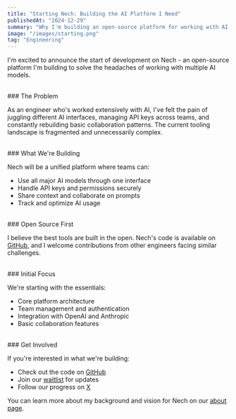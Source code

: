 ```yaml
---
title: "Starting Nech: Building the AI Platform I Need"
publishedAt: "2024-12-29"
summary: "Why I'm building an open-source platform for working with AI models"
image: "/images/starting.png"
tag: "Engineering"
---
```


I'm excited to announce the start of development on Nech - an open-source platform I'm building to solve the headaches of working with multiple AI models.

<br />
### The Problem

As an engineer who's worked extensively with AI, I've felt the pain of juggling different AI interfaces, managing API keys across teams, and constantly rebuilding basic collaboration patterns. The current tooling landscape is fragmented and unnecessarily complex.

<br />
### What We're Building

Nech will be a unified platform where teams can:
- Use all major AI models through one interface
- Handle API keys and permissions securely
- Share context and collaborate on prompts
- Track and optimize AI usage

<br />
### Open Source First

I believe the best tools are built in the open. Nech's code is available on [GitHub](https://github.com/nech-ai/nech), and I welcome contributions from other engineers facing similar challenges.

<br />
### Initial Focus

We're starting with the essentials:
- Core platform architecture
- Team management and authentication
- Integration with OpenAI and Anthropic
- Basic collaboration features

<br />
### Get Involved

If you're interested in what we're building:
- Check out the code on [GitHub](https://github.com/nech-ai/nech)
- Join our [waitlist](/) for updates
- Follow our progress on [X](https://x.com/nechai_)

You can learn more about my background and vision for Nech on our [about page](/about).
